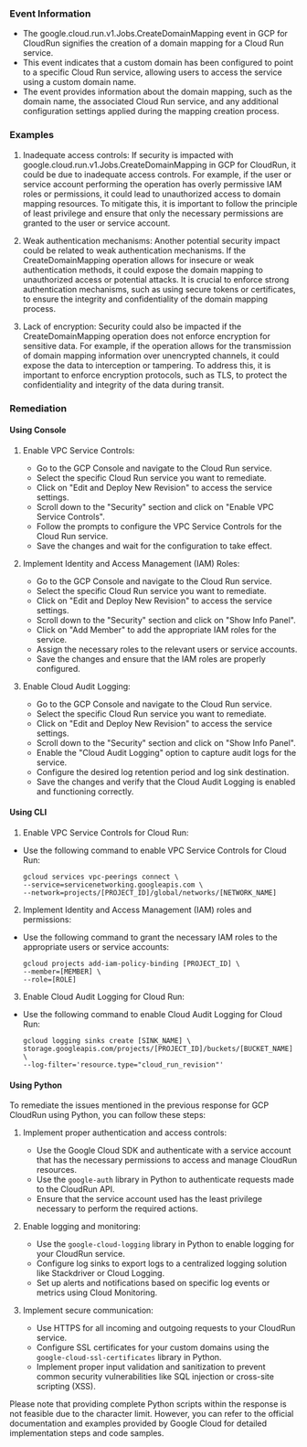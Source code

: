 
### Event Information

- The google.cloud.run.v1.Jobs.CreateDomainMapping event in GCP for CloudRun signifies the creation of a domain mapping for a Cloud Run service.
- This event indicates that a custom domain has been configured to point to a specific Cloud Run service, allowing users to access the service using a custom domain name.
- The event provides information about the domain mapping, such as the domain name, the associated Cloud Run service, and any additional configuration settings applied during the mapping creation process.


### Examples

1. Inadequate access controls: If security is impacted with google.cloud.run.v1.Jobs.CreateDomainMapping in GCP for CloudRun, it could be due to inadequate access controls. For example, if the user or service account performing the operation has overly permissive IAM roles or permissions, it could lead to unauthorized access to domain mapping resources. To mitigate this, it is important to follow the principle of least privilege and ensure that only the necessary permissions are granted to the user or service account.

2. Weak authentication mechanisms: Another potential security impact could be related to weak authentication mechanisms. If the CreateDomainMapping operation allows for insecure or weak authentication methods, it could expose the domain mapping to unauthorized access or potential attacks. It is crucial to enforce strong authentication mechanisms, such as using secure tokens or certificates, to ensure the integrity and confidentiality of the domain mapping process.

3. Lack of encryption: Security could also be impacted if the CreateDomainMapping operation does not enforce encryption for sensitive data. For example, if the operation allows for the transmission of domain mapping information over unencrypted channels, it could expose the data to interception or tampering. To address this, it is important to enforce encryption protocols, such as TLS, to protect the confidentiality and integrity of the data during transit.

### Remediation

#### Using Console

1. Enable VPC Service Controls:
   - Go to the GCP Console and navigate to the Cloud Run service.
   - Select the specific Cloud Run service you want to remediate.
   - Click on "Edit and Deploy New Revision" to access the service settings.
   - Scroll down to the "Security" section and click on "Enable VPC Service Controls".
   - Follow the prompts to configure the VPC Service Controls for the Cloud Run service.
   - Save the changes and wait for the configuration to take effect.

2. Implement Identity and Access Management (IAM) Roles:
   - Go to the GCP Console and navigate to the Cloud Run service.
   - Select the specific Cloud Run service you want to remediate.
   - Click on "Edit and Deploy New Revision" to access the service settings.
   - Scroll down to the "Security" section and click on "Show Info Panel".
   - Click on "Add Member" to add the appropriate IAM roles for the service.
   - Assign the necessary roles to the relevant users or service accounts.
   - Save the changes and ensure that the IAM roles are properly configured.

3. Enable Cloud Audit Logging:
   - Go to the GCP Console and navigate to the Cloud Run service.
   - Select the specific Cloud Run service you want to remediate.
   - Click on "Edit and Deploy New Revision" to access the service settings.
   - Scroll down to the "Security" section and click on "Show Info Panel".
   - Enable the "Cloud Audit Logging" option to capture audit logs for the service.
   - Configure the desired log retention period and log sink destination.
   - Save the changes and verify that the Cloud Audit Logging is enabled and functioning correctly.

#### Using CLI

1. Enable VPC Service Controls for Cloud Run:
- Use the following command to enable VPC Service Controls for Cloud Run:
  ```
  gcloud services vpc-peerings connect \
  --service=servicenetworking.googleapis.com \
  --network=projects/[PROJECT_ID]/global/networks/[NETWORK_NAME]
  ```

2. Implement Identity and Access Management (IAM) roles and permissions:
- Use the following command to grant the necessary IAM roles to the appropriate users or service accounts:
  ```
  gcloud projects add-iam-policy-binding [PROJECT_ID] \
  --member=[MEMBER] \
  --role=[ROLE]
  ```

3. Enable Cloud Audit Logging for Cloud Run:
- Use the following command to enable Cloud Audit Logging for Cloud Run:
  ```
  gcloud logging sinks create [SINK_NAME] \
  storage.googleapis.com/projects/[PROJECT_ID]/buckets/[BUCKET_NAME] \
  --log-filter='resource.type="cloud_run_revision"'
  ```

#### Using Python

To remediate the issues mentioned in the previous response for GCP CloudRun using Python, you can follow these steps:

1. Implement proper authentication and access controls:
   - Use the Google Cloud SDK and authenticate with a service account that has the necessary permissions to access and manage CloudRun resources.
   - Use the `google-auth` library in Python to authenticate requests made to the CloudRun API.
   - Ensure that the service account used has the least privilege necessary to perform the required actions.

2. Enable logging and monitoring:
   - Use the `google-cloud-logging` library in Python to enable logging for your CloudRun service.
   - Configure log sinks to export logs to a centralized logging solution like Stackdriver or Cloud Logging.
   - Set up alerts and notifications based on specific log events or metrics using Cloud Monitoring.

3. Implement secure communication:
   - Use HTTPS for all incoming and outgoing requests to your CloudRun service.
   - Configure SSL certificates for your custom domains using the `google-cloud-ssl-certificates` library in Python.
   - Implement proper input validation and sanitization to prevent common security vulnerabilities like SQL injection or cross-site scripting (XSS).

Please note that providing complete Python scripts within the response is not feasible due to the character limit. However, you can refer to the official documentation and examples provided by Google Cloud for detailed implementation steps and code samples.

